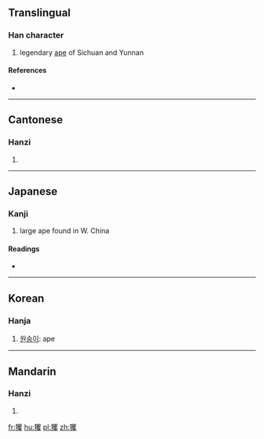 ==Translingual==

===Han character===
{{Han char|rn=94|rad=犬|as=20|sn=23|four=46247|canj=KHBUE}}

# legendary [[ape]] of Sichuan and Yunnan

====References====
* {{Han ref|kx=0722.040|dkj=20807|dj=1134.030|hdz=21379.060|uh=7383|ud=29571|bh=F7E9|bd=63465}}

----

==Cantonese==

===Hanzi===
{{yue-hanzi|jyut=|y=fok3}}

# {{defn|lang=yue|sort=犬20}}

----

==Japanese==

===Kanji===
{{ja-kanji|grade=|rs=犬20}}

# large ape found in W. China

====Readings====
* {{ja-readings|on=[[きゃく]] (kyaku), [[かく]] (kaku), [[けき]] (keki), [[く]] (ku)|kun=[[おおざる]] (oozaru)}}

----

==Korean==

===Hanja===
{{ko-hanja|hangeul=확|rv=hwak|mr=hwak}}

# [[원숭이]]: ape

----

==Mandarin==

===Hanzi===
{{cmn-hanzi|pin=[[jué]] ([[jue2]])|wg=chüeh<sup>2</sup>}}

# {{defn|lang=cmn|sort=犬20}}

[[fr:玃]]
[[hu:玃]]
[[pl:玃]]
[[zh:玃]]